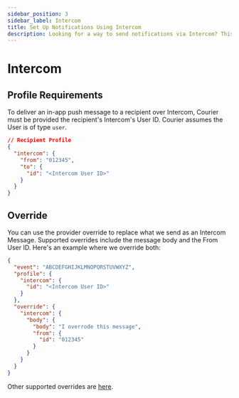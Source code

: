```yaml
---
sidebar_position: 3
sidebar_label: Intercom
title: Set Up Notifications Using Intercom
description: Looking for a way to send notifications via Intercom? This step-by-step tutorial will show you how to integrate Intercom's API the easy way.
---
```


# Intercom

## Profile Requirements

To deliver an in-app push message to a recipient over Intercom, Courier must be provided the recipient's Intercom's User ID. Courier assumes the User is of type `user`.

```json title=JSON
// Recipient Profile
{
  "intercom": {
    "from": "012345",
    "to": {
      "id": "<Intercom User ID>"
    }
  }
}
```

## Override

You can use the provider override to replace what we send as an Intercom Message. Supported overrides include the message body and the From User ID. Here's an example where we override both:

```json title=JSON
{
  "event": "ABCDEFGHIJKLMNOPQRSTUVWXYZ",
  "profile": {
    "intercom": {
      "id": "<Intercom User ID>"
    }
  },
  "override": {
    "intercom": {
      "body": {
        "body": "I overrode this message",
        "from": {
          "id": "012345"
        }
      }
    }
  }
}
```

Other supported overrides are [here](https://developers.intercom.com/intercom-api-reference/reference#admin-initiated-conversation).
